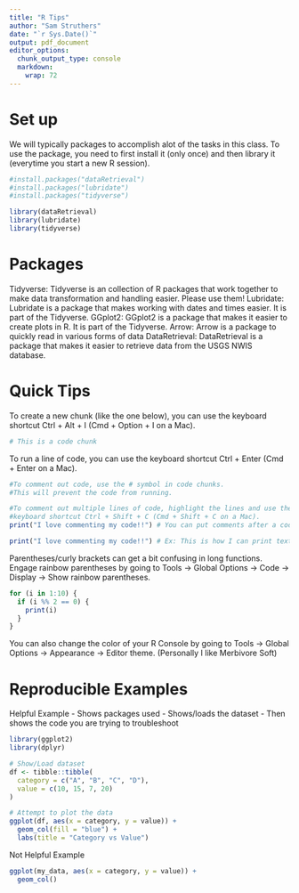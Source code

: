 ```yaml
---
title: "R Tips"
author: "Sam Struthers"
date: "`r Sys.Date()`"
output: pdf_document
editor_options: 
  chunk_output_type: console
  markdown: 
    wrap: 72
---
```


# Set up

We will typically packages to accomplish alot of the tasks in this
class. To use the package, you need to first install it (only once) and
then library it (everytime you start a new R session).

```r
#install.packages("dataRetrieval")
#install.packages("lubridate")
#install.packages("tidyverse")

library(dataRetrieval)
library(lubridate)
library(tidyverse)
```

# Packages

Tidyverse: Tidyverse is an collection of R packages that work together
to make data transformation and handling easier. Please use them!
Lubridate: Lubridate is a package that makes working with dates and
times easier. It is part of the Tidyverse. GGplot2: GGplot2 is a package
that makes it easier to create plots in R. It is part of the Tidyverse.
Arrow: Arrow is a package to quickly read in various forms of data
DataRetrieval: DataRetrieval is a package that makes it easier to
retrieve data from the USGS NWIS database.

# Quick Tips

To create a new chunk (like the one below), you can use the keyboard
shortcut Ctrl + Alt + I (Cmd + Option + I on a Mac).

```r
# This is a code chunk
```

To run a line of code, you can use the keyboard shortcut Ctrl + Enter
(Cmd + Enter on a Mac).

```r
#To comment out code, use the # symbol in code chunks.
#This will prevent the code from running.

#To comment out multiple lines of code, highlight the lines and use the 
#keyboard shortcut Ctrl + Shift + C (Cmd + Shift + C on a Mac).
print("I love commenting my code!!") # You can put comments after a code like this

print("I love commenting my code!!") # Ex: This is how I can print text in R

```

Parentheses/curly brackets can get a bit confusing in long functions.
Engage rainbow parentheses by going to Tools -\> Global Options -\> Code
-\> Display -\> Show rainbow parentheses.

```r
for (i in 1:10) {
  if (i %% 2 == 0) {
    print(i)
  }
}
```

You can also change the color of your R Console by going to Tools -\>
Global Options -\> Appearance -\> Editor theme. (Personally I like
Merbivore Soft)

# Reproducible Examples

Helpful Example
- Shows packages used
- Shows/loads the dataset
- Then shows the code you are trying to troubleshoot

```r
library(ggplot2)
library(dplyr)

# Show/Load dataset
df <- tibble::tibble(
  category = c("A", "B", "C", "D"),
  value = c(10, 15, 7, 20)
)

# Attempt to plot the data
ggplot(df, aes(x = category, y = value)) +
  geom_col(fill = "blue") +
  labs(title = "Category vs Value")

```

Not Helpful Example

```r
ggplot(my_data, aes(x = category, y = value)) +
  geom_col()

```

